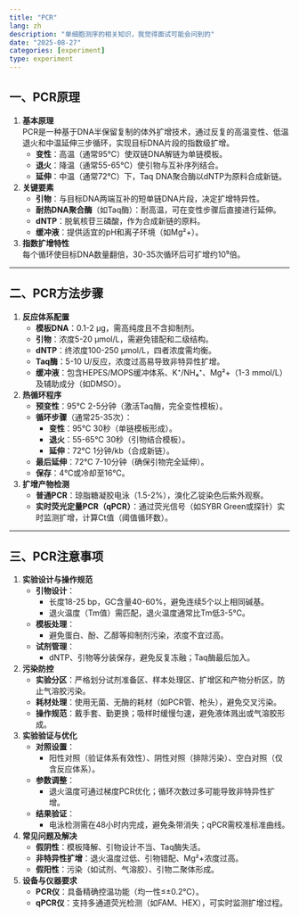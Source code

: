 ```yaml
---
title: "PCR"
lang: zh
description: "单细胞测序的相关知识，我觉得面试可能会问到的"
date: "2025-08-27"
categories: [experiment]
type: experiment
---
```


## **一、PCR原理**
1. **基本原理**  
   PCR是一种基于DNA半保留复制的体外扩增技术，通过反复的高温变性、低温退火和中温延伸三步循环，实现目标DNA片段的指数级扩增。  
   - **变性**：高温（通常95℃）使双链DNA解链为单链模板。  
   - **退火**：降温（通常55-65℃）使引物与互补序列结合。  
   - **延伸**：中温（通常72℃）下，Taq DNA聚合酶以dNTP为原料合成新链。  

2. **关键要素**  
   - **引物**：与目标DNA两端互补的短单链DNA片段，决定扩增特异性。  
   - **耐热DNA聚合酶**（如Taq酶）：耐高温，可在变性步骤后直接进行延伸。  
   - **dNTP**：脱氧核苷三磷酸，作为合成新链的原料。  
   - **缓冲液**：提供适宜的pH和离子环境（如Mg²+）。  

3. **指数扩增特性**  
   每个循环使目标DNA数量翻倍，30-35次循环后可扩增约10⁹倍。

---

## **二、PCR方法步骤**
1. **反应体系配置**  
   - **模板DNA**：0.1-2 μg，需高纯度且不含抑制剂。  
   - **引物**：浓度5-20 μmol/L，需避免错配和二级结构。  
   - **dNTP**：终浓度100-250 μmol/L，四者浓度需均衡。  
   - **Taq酶**：5-10 U/反应，浓度过高易导致非特异性扩增。  
   - **缓冲液**：包含HEPES/MOPS缓冲体系、K⁺/NH₄⁺、Mg²+（1-3 mmol/L）及辅助成分（如DMSO）。  

2. **热循环程序**  
   - **预变性**：95℃ 2-5分钟（激活Taq酶，完全变性模板）。  
   - **循环步骤**（通常25-35次）：  
     - **变性**：95℃ 30秒（单链模板形成）。  
     - **退火**：55-65℃ 30秒（引物结合模板）。  
     - **延伸**：72℃ 1分钟/kb（合成新链）。  
   - **最后延伸**：72℃ 7-10分钟（确保引物完全延伸）。  
   - **保存**：4℃或冷却至16℃。  

3. **扩增产物检测**  
   - **普通PCR**：琼脂糖凝胶电泳（1.5-2%），溴化乙锭染色后紫外观察。  
   - **实时荧光定量PCR（qPCR）**：通过荧光信号（如SYBR Green或探针）实时监测扩增，计算Ct值（阈值循环数）。  

---

## **三、PCR注意事项**
1. **实验设计与操作规范**  
   - **引物设计**：  
     - 长度18-25 bp，GC含量40-60%，避免连续5个以上相同碱基。  
     - 退火温度（Tm值）需匹配，退火温度通常比Tm低3-5℃。  
   - **模板处理**：  
     - 避免蛋白、酚、乙醇等抑制剂污染，浓度不宜过高。  
   - **试剂管理**：  
     - dNTP、引物等分装保存，避免反复冻融；Taq酶最后加入。  

2. **污染防控**  
   - **实验分区**：严格划分试剂准备区、样本处理区、扩增区和产物分析区，防止气溶胶污染。  
   - **耗材处理**：使用无菌、无酶的耗材（如PCR管、枪头），避免交叉污染。  
   - **操作规范**：戴手套、勤更换；吸样时缓慢匀速，避免液体溅出或气溶胶形成。  

3. **实验验证与优化**  
   - **对照设置**：  
     - 阳性对照（验证体系有效性）、阴性对照（排除污染）、空白对照（仅含反应体系）。  
   - **参数调整**：  
     - 退火温度可通过梯度PCR优化；循环次数过多可能导致非特异性扩增。  
   - **结果验证**：  
     - 电泳检测需在48小时内完成，避免条带消失；qPCR需校准标准曲线。  

4. **常见问题及解决**  
   - **假阴性**：模板降解、引物设计不当、Taq酶失活。  
   - **非特异性扩增**：退火温度过低、引物错配、Mg²+浓度过高。  
   - **假阳性**：污染（如试剂、气溶胶）、引物二聚体形成。  

5. **设备与仪器要求**  
   - **PCR仪**：具备精确控温功能（均一性≤±0.2℃）。  
   - **qPCR仪**：支持多通道荧光检测（如FAM、HEX），可实时监测扩增过程。  

